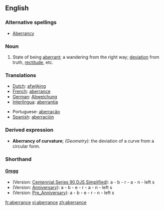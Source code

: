 ==English==

===Alternative spellings===
*[[Aberrancy]]

===Noun===
{{en-noun}}

# State of being [[aberrant]]; a wandering from the right way; [[deviation]] from truth, [[rectitude]], etc.

===Translations===
{{top}}
* [[Dutch]]: [[afwijking]] {{f}}
* [[French]]: [[aberrance]] {{f}}
* [[German]]: [[Abweichung]] {{f}}
* [[Interlingua]]: [[aberrantia]]
{{mid}}
*Portuguese: [[aberração]] {{f}}
* [[Spanish]]: [[aberración]] {{f}}
{{bottom}}

===Derived expression===
*'''Aberrancy of curvature'''; ''(Geometry):'' the deviation of a curve from a circular form.

===Shorthand===
====[http://en.wikipedia.org/wiki/Gregg_Shorthand Gregg]====

* (Version: [http://en.wikipedia.org/wiki/Gregg_Shorthand#Centennial_Gregg_Shorthand Centennial],[http://en.wikipedia.org/wiki/Gregg_Shorthand#Series_90_Gregg_Shorthand  Series 90],[http://en.wikipedia.org/wiki/Gregg_Shorthand#Diamond_Jubilee_Gregg_Shorthand  DJS],[http://en.wikipedia.org/wiki/Gregg_Shorthand#Simplified_Gregg_Shorthand Simplified]): a - b - r - a - n - left s
* (Version: [http://en.wikipedia.org/wiki/Gregg_Shorthand#Anniversary_Gregg_Shorthand Anniversary]): a - b - e - r - a - n - left s
* (Version: [http://en.wikipedia.org/wiki/Gregg_Shorthand#Pre_Anniversary_Gregg_Shorthand Pre_Anniversary]): a - b - e - r - n - left s

[[fr:aberrance]]
[[vi:aberrance]]
[[zh:aberrance]]